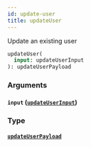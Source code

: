 ```yaml
---
id: update-user
title: updateUser
---
```


Update an existing user

```graphql
updateUser(
  input: updateUserInput
): updateUserPayload

```

### Arguments

#### `input` ([`updateUserInput`](/v1/inputs/update-user-input))

### Type

#### [`updateUserPayload`](/v1/objects/update-user-payload)
